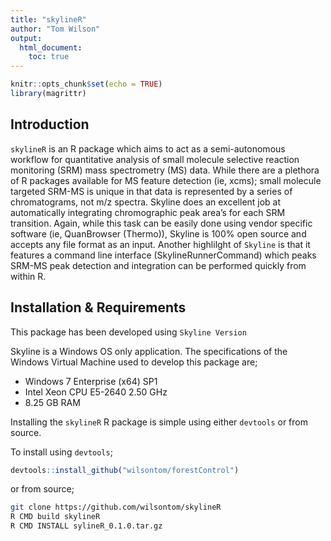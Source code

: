 ```yaml
---
title: "skylineR"
author: "Tom Wilson"
output:
  html_document:
    toc: true
---
```


```r
knitr::opts_chunk$set(echo = TRUE)
library(magrittr)
```

## Introduction

`skylineR` is an R package which aims to act as a semi-autonomous workflow for quantitative analysis of small molecule selective reaction monitoring (SRM) mass spectrometry (MS) data. While there are a plethora of R packages available for MS feature detection (ie, xcms); small molecule targeted SRM-MS is unique in that data is represented by a series of chromatograms, not m/z spectra. Skyline does an excellent job at automatically integrating chromographic peak area's for each SRM transition. Again, while this task can be easily done using vendor specific software (ie, QuanBrowser (Thermo)), Skyline is 100% open source and accepts any file format as an input. Another highlilght of `Skyline` is that it features a command line interface (SkylineRunnerCommand) which peaks SRM-MS peak detection and integration can be performed quickly from within R.

## Installation & Requirements

This package has been developed using `Skyline Version `

Skyline is a Windows OS only application. The specifications of the Windows Virtual Machine used to develop this package are;

  - Windows 7 Enterprise (x64) SP1
  - Intel Xeon CPU E5-2640 2.50 GHz
  - 8.25 GB RAM
  


Installing the `skylineR` R package is simple using either `devtools` or from source.

To install using `devtools`;

```R
devtools::install_github("wilsontom/forestControl")
```
or from source;

```sh
git clone https://github.com/wilsontom/skylineR
R CMD build skylineR
R CMD INSTALL sylineR_0.1.0.tar.gz
```

